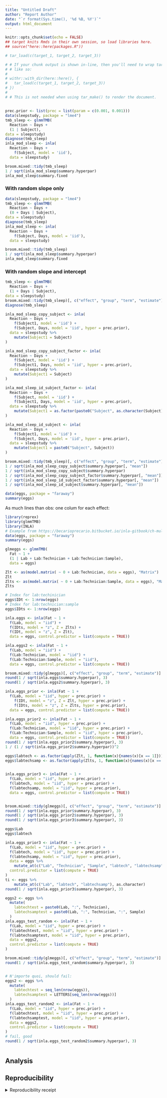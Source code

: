 ```yaml
---
title: "Untitled Draft"
author: "Report Author"
date: "`r format(Sys.time(), '%d %B, %Y')`"
output: html_document
---
```


```r
knitr::opts_chunk$set(echo = FALSE)
## target knits Rmds in their own session, so load libraries here.
## source("here::here(packages.R"))
```

```r
# tar_load(c(target_1, target_2, target_3))

# # If your chunk output is shown in-line, then you'll need to wrap tar_load()
# # like so:
# 
# withr::with_dir(here::here(), {
#   tar_load(c(target_1, target_2, target_3))
# })
# 
# # This is not needed when using tar_make() to render the document.
```

## 

```r
prec.prior <- list(prec = list(param = c(0.001, 0.001)))
data(sleepstudy, package = "lme4")
tmb_sleep <- glmmTMB(
  Reaction ~ Days +
  (1 | Subject),
data = sleepstudy)
diagnose(tmb_sleep)
inla_mod_sleep <- inla(
  Reaction ~ Days +
    f(Subject, model = 'iid'),
  data = sleepstudy)

broom.mixed::tidy(tmb_sleep)
1 / sqrt(inla_mod_sleep$summary.hyperpar)
inla_mod_sleep$summary.fixed
```


### With random slope only 

```r
data(sleepstudy, package = "lme4")
tmb_sleep <- glmmTMB(
  Reaction ~ Days +
  (0 + Days | Subject),
data = sleepstudy)
diagnose(tmb_sleep)
inla_mod_sleep <- inla(
  Reaction ~ Days +
    f(Subject, Days, model = 'iid'),
  data = sleepstudy)

broom.mixed::tidy(tmb_sleep)
1 / sqrt(inla_mod_sleep$summary.hyperpar)
inla_mod_sleep$summary.fixed
```

### With random slope and intercept

```r
tmb_sleep <- glmmTMB(
  Reaction ~ Days +
  (1 + Days | Subject),
data = sleepstudy)
broom.mixed::tidy(tmb_sleep)[, c("effect", "group", "term", "estimate")]
diagnose(tmb_sleep)

inla_mod_sleep_copy_subject <- inla(
  Reaction ~ Days +
    f(Subject1, model = 'iid') +
    f(Subject, Days, model = 'iid', hyper = prec.prior),
  data = sleepstudy %>%
    mutate(Subject1 = Subject)
)

inla_mod_sleep_copy_subject_factor <- inla(
  Reaction ~ Days +
    f(Subject, model = 'iid') +
    f(Subject1, Days, model = 'iid', hyper = prec.prior),
  data = sleepstudy %>%
    mutate(Subject1 = Subject)
)

inla_mod_sleep_id_subject_factor <- inla(
  Reaction ~ Days +
    f(Subject, model = 'iid') +
    f(Subject1, Days, model = 'iid', hyper = prec.prior),
  data = sleepstudy %>%
    mutate(Subject1 = as.factor(paste0("Subject", as.character(Subject))))
)

inla_mod_sleep_id_subject <- inla(
  Reaction ~ Days +
    f(Subject1, model = 'iid') +
    f(Subject, Days, model = 'iid', hyper = prec.prior),
  data = sleepstudy %>%
    mutate(Subject1 = paste0("Subject", Subject))
)

broom.mixed::tidy(tmb_sleep)[, c("effect", "group", "term", "estimate")]
1 / sqrt(inla_mod_sleep_copy_subject$summary.hyperpar[, "mean"])
1 / sqrt(inla_mod_sleep_copy_subject$summary.hyperpar)
1 / sqrt(inla_mod_sleep_copy_subject_factor$summary.hyperpar[, "mean"])
1 / sqrt(inla_mod_sleep_id_subject_factor$summary.hyperpar[, "mean"])
1 / sqrt(inla_mod_sleep_id_subject$summary.hyperpar[, "mean"])
```

```r
data(eggs, package = "faraway")
summary(eggs)
```
As much lines than obs: one colum for each effect: 

```r
library(reprex)
library(glmmTMB)
library(INLA)
# Example from https://becarioprecario.bitbucket.io/inla-gitbook/ch-multilevel.html#multilevel-models-with-random-effects
data(eggs, package = "faraway")
summary(eggs)

glmeggs <- glmmTMB(
  Fat ~ 1 +
  (1 | Lab + Lab:Technician + Lab:Technician:Sample),
  data = eggs)

Zlt <- as(model.matrix( ~ 0 + Lab:Technician, data = eggs), "Matrix")
Zlt
Zlts <- as(model.matrix( ~ 0 + Lab:Technician:Sample, data = eggs), "Matrix")
Zlts

# Index for lab:techinician
eggs$IDt <- 1:nrow(eggs)
# Index for lab:technician:sample
eggs$IDts <- 1:nrow(eggs)

inla.eggs <- inla(Fat ~ 1 +
  f(Lab, model = "iid") +
  f(IDts, model = "z", Z = Zlts) +
  f(IDt, model = "z", Z = Zlt),
  data = eggs, control.predictor = list(compute = TRUE))

inla.eggs2 <- inla(Fat ~ 1 +
  f(Lab, model = "iid") +
  f(Lab:Technician, model = "iid") +
  f(Lab:Technician:Sample, model = "iid"),
  data = eggs, control.predictor = list(compute = TRUE))

broom.mixed::tidy(glmeggs)[, c("effect", "group", "term", "estimate")]
round(1 / sqrt(inla.eggs$summary.hyperpar), 3)
round(1 / sqrt(inla.eggs2$summary.hyperpar), 3)
```

```r
inla.eggs_prior <- inla(Fat ~ 1 +
  f(Lab, model = "iid", hyper = prec.prior) +
    f(IDt, model = "z", Z = Zlt, hyper = prec.prior) +
    f(IDts, model = "z", Z = Zlts, hyper = prec.prior),
  data = eggs, control.predictor = list(compute = TRUE))

inla.eggs_prior2 <- inla(Fat ~ 1 +
  f(Lab, model = "iid", hyper = prec.prior) +
  f(Lab:Technician, model = "iid", hyper = prec.prior) +
  f(Lab:Technician:Sample, model = "iid", hyper = prec.prior),
  data = eggs, control.predictor = list(compute = TRUE))
round(1 / sqrt(inla.eggs_prior2$summary.hyperpar), 3)
1 / (1 / sqrt(inla.eggs_prior2$summary.hyperpar))^2

eggs$labtech <- as.factor(apply(Zlt, 1, function(x){names(x)[x == 1]}))
eggs$labtechsamp <- as.factor(apply(Zlts, 1, function(x){names(x)[x == 1]}))

 
inla.eggs_prior3 <- inla(Fat ~ 1 +
  f(Lab, model = "iid", hyper = prec.prior) +
  f(labtech, model = "iid", hyper = prec.prior) +
  f(labtechsamp, model = "iid", hyper = prec.prior),
  data = eggs, control.predictor = list(compute = TRUE))


broom.mixed::tidy(glmeggs)[, c("effect", "group", "term", "estimate")]
round(1 / sqrt(inla.eggs_prior$summary.hyperpar), 3)
round(1 / sqrt(inla.eggs_prior2$summary.hyperpar), 3)
round(1 / sqrt(inla.eggs_prior3$summary.hyperpar), 3)
```

```r
eggs$Lab
eggs$labtech
```
```r
inla.eggs_prior3 <- inla(Fat ~ 1 +
  f(Lab, model = "iid", hyper = prec.prior) +
  f(labtech, model = "iid", hyper = prec.prior) +
  f(labtechsamp, model = "iid", hyper = prec.prior),
  data = eggs %>%
    mutate_at(c("Lab", "Technician", "Sample", "labtech", "labtechsamp"), as.character),
  control.predictor = list(compute = TRUE)
)
ti <- eggs %>%
    mutate_at(c("Lab", "labtech", "labtechsamp"), as.character)
round(1 / sqrt(inla.eggs_prior3$summary.hyperpar), 3)
```

```r
eggs2 <- eggs %>%
  mutate(
    labtechtest = paste0(Lab, ":", Technician),
    labtechsamptest = paste0(Lab, ":", Technician, ":", Sample)
  )
inla.eggs_test_random <- inla(Fat ~ 1 +
  f(Lab, model = "iid", hyper = prec.prior) +
  f(labtechtest, model = "iid", hyper = prec.prior) +
  f(labtechsamptest, model = "iid", hyper = prec.prior),
  data = eggs2,
  control.predictor = list(compute = TRUE)
)

broom.mixed::tidy(glmeggs)[, c("effect", "group", "term", "estimate")]
round(1 / sqrt(inla.eggs_test_random$summary.hyperpar), 3)


# N'importe quoi, should fail:
eggs2 <- eggs %>%
  mutate(
    labtechtest = seq_len(nrow(eggs)),
    labtechsamptest = LETTERS[seq_len(nrow(eggs))]
  )
inla.eggs_test_random2 <- inla(Fat ~ 1 +
  f(Lab, model = "iid", hyper = prec.prior) +
  f(labtechtest, model = "iid", hyper = prec.prior) +
  f(labtechsamptest, model = "iid", hyper = prec.prior),
  data = eggs2,
  control.predictor = list(compute = TRUE)
)
# fail, good
round(1 / sqrt(inla.eggs_test_random2$summary.hyperpar), 3)
```


```r

```


## Analysis

## Reproducibility

<details><summary>Reproducibility receipt</summary>

```r
## datetime
Sys.time()

## repository
if(requireNamespace('git2r', quietly = TRUE)) {
  git2r::repository()
} else {
  c(
    system2("git", args = c("log", "--name-status", "-1"), stdout = TRUE),
    system2("git", args = c("remote", "-v"), stdout = TRUE)
  )
}

## session info
sessionInfo()
```

</details>
